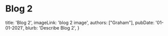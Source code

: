 # Blog 2
  title: 'Blog 2',
  imageLink: 'blog 2 image',
  authors: ["Graham"],
  pubDate: '01-01-2021',
  blurb: 'Describe Blog 2',
}
